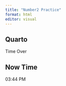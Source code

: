 ```yaml
---
title: "Number2 Practice"
format: html
editor: visual
---
```


## Quarto

Time Over

## Now Time

03:44 PM
